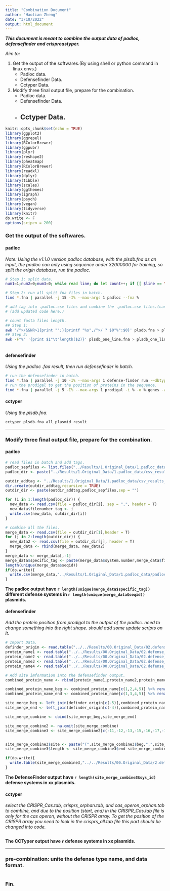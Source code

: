 ```yaml
---
title: "Combination Document"
author: "Haotian Zheng"
date: "3/10/2022"
output: html_document
---
```


***This document is meant to combine the output data of padloc, defensefinder and crisprcastyper.***

*Aim to:*

1. Get the output of the softwares.(By using shell or python command in linux envs.)
    + Padloc data.
    + Defensefinder Data.
    + Cctyper Data.
2. Modify three final output file, prepare for the combination.
    + Padloc data.
    + Defensefinder Data.
    + Cctyper Data.
---

```r
knitr::opts_chunk$set(echo = TRUE)
library(ggplot2)
library(ggrepel)
library(RColorBrewer)
library(ggpubr)
library(plyr)
library(reshape2)
library(pheatmap)
library(RColorBrewer)
library(readxl)
library(dplyr)
library(tibble)
library(scales)
library(ggthemes)
library(igraph)
library(psych)
library(vegan)
library(tidyverse)
library(knitr)
do.write <- F
options(scipen = 200)
```

### Get the output of the softwares.
#### padloc
*Note: Using the v1.1.0 version padloc database, with the plsdb.fna as an input, the padloc can only using sequence under 32000000 for training, so split the origin database, run the padloc.*
```bash
# Step 1: split data.
num1=1;num2=0;num3=0; while read line; do let count++; if [[ $line == \>* ]]; then echo "Starting with >, the sequence number is $num1, and the sequence line is `echo $count`"; num1=`expr $num1 + 1`; if test $(($num1 % 200)) -eq 0; then num2=`expr $num2 + 1`; num4=`expr $count - 1`; echo "Each file contains 200 plasmid seuqences, and the file number is $num2"; head -n ${num4} plsdb.fna|tail -n +${num3} > splitted_files_under320000/SeqSet_${num2}.fna; num3=`expr $count + 0`; fi; fi; done < plsdb.fna

# Step 2: run all split fna files in batch.
find *.fna | parallel -j 15 -I% --max-args 1 padloc --fna %

# add tag into .padloc.csv files and combine the .padloc.csv files.(can use r to merge the files. just sometimes the file number is really large.)
# (add updated code here.)

# count fasta files length.
## Step 1:
awk '/^>/&&NR>1{print "";}{printf "%s",/^>/ ? $0"%":$0}' plsdb.fna > plsdb_one_line.fna
## Step 2:
awk -F"%" '{print $1"\t"length($2)}' plsdb_one_line.fna > plsdb_one_line_count.fna



```

#### defensefinder
*Using the padloc .faa result, then run defensefinder in batch.*
```bash
# run the defensefinder in batch.
find *.faa | parallel -j 10 -I% --max-args 1 defense-finder run -–dbtype gembase %
# run the prodigal to get the position of proteins in the sequence.
find *.fna | parallel -j 5 -I% --max-args 1 prodigal -i % -o %.genes -a %.proteins.faa -p meta
```

#### cctyper
*Using the plsdb.fna.*
```bash
cctyper plsdb.fna all_plasmid_result
```


***

### Modify three final output file, prepare for the combination.
#### padloc
```r
# read files in batch and add tags.
padloc_sepfiles <- list.files("../Results/1.Original_Data/1.padloc_data/csv_results/")
padloc_dir <- paste("../Results/1.Original_Data/1.padloc_data/csv_results/",padloc_sepfiles,sep = "")

outdir_addtag <- "../Results/1.Original_Data/1.padloc_data/csv_results_tag/"
dir.create(outdir_addtag,recursive = TRUE)
outdir_dir <- paste(outdir_addtag,padloc_sepfiles,sep = "")

for (i in 1:length(padloc_dir)) {
  new_data <- read.csv(file = padloc_dir[i], sep = ",", header = T)
  new_data$filenumber_tag <- i
  write.csv(new_data, outdir_dir[i])
}

# combine all the files.
merge_data <- read.csv(file = outdir_dir[1],header = T)
for (j in 2:length(outdir_dir)) {
  new_data2 <- read.csv(file = outdir_dir[j], header = T)
  merge_data <- rbind(merge_data, new_data2)
}
merge_data <- merge_data[,-1]
merge_data$specific_tag <- paste(merge_data$system.number,merge_data$filenumber_tag,sep = "_")
length(unique(merge_data$seqid))
if(do.write){
  write.csv(merge_data,"../Results/1.Original_Data/1.padloc_data/padloc_origin_output_mar.csv",sep = "\t",row.names = F)
}
```
**The padloc output have `r length(unique(merge_data$specific_tag))` different defense systems in `r length(unique(merge_data$seqid))` plasmids.**

#### defensefinder
*Add the protein position from prodigal to the output of the padloc.*
*need to change something into the right shape.*
*should add some update scripts on it.*
```r
# Import Data.
definder_origin <- read.table("../../Results/00.Original_Data/02.defense_finder_data/defensefinder_origin_output.tsv", header = T, check.names = F)
protein_name1 <- read.table("../../Results/00.Original_Data/02.defense_finder_data/find_the_position/split_protein_name1.txt",header = T, check.names = F)
protein_name2 <- read.table("../../Results/00.Original_Data/02.defense_finder_data/find_the_position/split_protein_name2.txt",header = T, check.names = F)
protein_name3 <- read.table("../../Results/00.Original_Data/02.defense_finder_data/find_the_position/split_protein_name3.txt",header = T, check.names = F)
protein_name4 <- read.table("../../Results/00.Original_Data/02.defense_finder_data/find_the_position/split_protein_name4.txt",header = T, check.names = F)

# Add site imformation into the defensefinder output.
combined_protein_name <- rbind(protein_name1,protein_name2,protein_name3,protein_name4)

combined_protein_name_beg <- combined_protein_name[c(1,2,4,5)] %>% rename(sys_beg = protein_id, id_info_beg = id_info)
combined_protein_name_end <- combined_protein_name[c(1,3,4,5)] %>% rename(sys_end = protein_id, id_info_end = id_info)

site_merge_beg <- left_join(definder_origin[c(-5)],combined_protein_name_beg)
site_merge_end <- left_join(definder_origin[c(-4)],combined_protein_name_end)

site_merge_combine <- cbind(site_merge_beg,site_merge_end)

site_merge_combine2 <- na.omit(site_merge_combine)
site_merge_combine3 <- site_merge_combine2[c(-11,-12,-13,-15,-16,-17,-19)]


site_merge_combine3$site <- paste("(",site_merge_combine3$beg,",",site_merge_combine3$end,")")
site_merge_combine3$length <- site_merge_combine3$end-site_merge_combine3$beg

if(do.write){
  write.table(site_merge_combine3,"../../Results/00.Original_Data/2.defense_finder_data/defensefinder_addedsite.txt",sep = "\t",row.names = F)
}
```
**The DefenseFinder output have `r length(site_merge_combine3$sys_id)` defense systems in xx plasmids.**


#### cctyper
*select the CRISPR_Cas.tab, crisprs_orphan.tab, and cas_operon_orphan.tab to combine, and due to the position (start, end) in the CRISPR_Cas.tab file is only for the cas operon, without the CRISPR array. To get the position of the CRISPR array you need to look in the crisprs_all.tab file*
*this part should be changed into code.*
```r

```
**The CCTyper output have `r ` defense systems in xx plasmids.**

---

### pre-combination: unite the defense type name, and data format.
```r

```

### Fin.